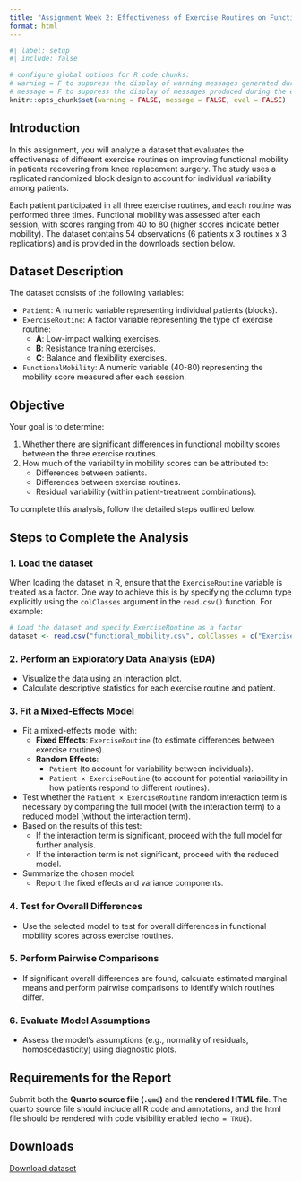 ```yaml
---
title: "Assignment Week 2: Effectiveness of Exercise Routines on Functional Mobility"
format: html
---
```


```r
#| label: setup
#| include: false

# configure global options for R code chunks:
# warning = F to suppress the display of warning messages generated during the execution of code chunks
# message = F to suppress the display of messages produced during the execution of code chunks
knitr::opts_chunk$set(warning = FALSE, message = FALSE, eval = FALSE)
```

## Introduction

In this assignment, you will analyze a dataset that evaluates the effectiveness of different exercise routines on improving functional mobility in patients recovering from knee replacement surgery. The study uses a replicated randomized block design to account for individual variability among patients.

Each patient participated in all three exercise routines, and each routine was performed three times. Functional mobility was assessed after each session, with scores ranging from 40 to 80 (higher scores indicate better mobility). The dataset contains 54 observations (6 patients x 3 routines x 3 replications) and is provided in the downloads section below.

## Dataset Description

The dataset consists of the following variables:

- `Patient`: A numeric variable representing individual patients (blocks).
- `ExerciseRoutine`: A factor variable representing the type of exercise routine:
  - **A**: Low-impact walking exercises.
  - **B**: Resistance training exercises.
  - **C**: Balance and flexibility exercises.
- `FunctionalMobility`: A numeric variable (40-80) representing the mobility score measured after each session.

## Objective

Your goal is to determine:

1. Whether there are significant differences in functional mobility scores between the three exercise routines.
2. How much of the variability in mobility scores can be attributed to:
   - Differences between patients.
   - Differences between exercise routines.
   - Residual variability (within patient-treatment combinations).

To complete this analysis, follow the detailed steps outlined below.

## Steps to Complete the Analysis

### 1. Load the dataset

When loading the dataset in R, ensure that the `ExerciseRoutine` variable is treated as a factor. One way to achieve this is by specifying the column type explicitly using the `colClasses` argument in the `read.csv()` function. For example:

```r
# Load the dataset and specify ExerciseRoutine as a factor
dataset <- read.csv("functional_mobility.csv", colClasses = c("ExerciseRoutine" = "factor"))
```

### 2. Perform an Exploratory Data Analysis (EDA)
- Visualize the data using an interaction plot.
- Calculate descriptive statistics for each exercise routine and patient.

### 3. Fit a Mixed-Effects Model
- Fit a mixed-effects model with:
  - **Fixed Effects**: `ExerciseRoutine` (to estimate differences between exercise routines).
  - **Random Effects**: 
    - `Patient` (to account for variability between individuals).
    - `Patient × ExerciseRoutine` (to account for potential variability in how patients respond to different routines).
- Test whether the `Patient × ExerciseRoutine` random interaction term is necessary by comparing the full model (with the interaction term) to a reduced model (without the interaction term).
- Based on the results of this test:
  - If the interaction term is significant, proceed with the full model for further analysis.
  - If the interaction term is not significant, proceed with the reduced model.
- Summarize the chosen model:
  - Report the fixed effects and variance components.

### 4. Test for Overall Differences
- Use the selected model to test for overall differences in functional mobility scores across exercise routines.

### 5. Perform Pairwise Comparisons
- If significant overall differences are found, calculate estimated marginal means and perform pairwise comparisons to identify which routines differ.

### 6. Evaluate Model Assumptions
- Assess the model's assumptions (e.g., normality of residuals, homoscedasticity) using diagnostic plots.

## Requirements for the Report

Submit both the **Quarto source file (`.qmd`)** and the **rendered HTML file**. The quarto source file should include all R code and annotations, and the html file should be rendered with code visibility enabled (`echo = TRUE`). 

## Downloads 

[Download dataset](downloads/functional_mobility.csv)


